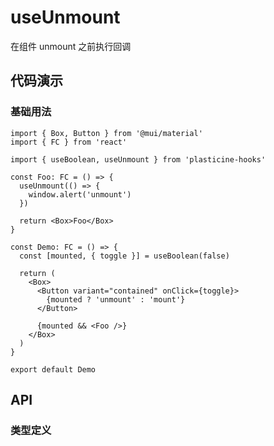 

<Meta of={UseUnmountStories} />

# useUnmount

在组件 unmount 之前执行回调

## 代码演示

### 基础用法

<Canvas of={UseUnmountStories.Default} />

```tsx
import { Box, Button } from '@mui/material'
import { FC } from 'react'

import { useBoolean, useUnmount } from 'plasticine-hooks'

const Foo: FC = () => {
  useUnmount(() => {
    window.alert('unmount')
  })

  return <Box>Foo</Box>
}

const Demo: FC = () => {
  const [mounted, { toggle }] = useBoolean(false)

  return (
    <Box>
      <Button variant="contained" onClick={toggle}>
        {mounted ? 'unmount' : 'mount'}
      </Button>

      {mounted && <Foo />}
    </Box>
  )
}

export default Demo
```

## API

### 类型定义

```ts
useUnmount(callback: () => void): void
```
